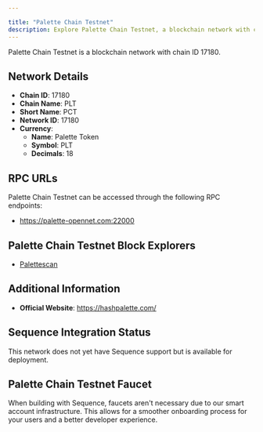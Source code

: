 ```yaml
---

title: "Palette Chain Testnet"
description: Explore Palette Chain Testnet, a blockchain network with chain ID 17180. Learn about its native currency, Palette Token, and how to interact with the network.
---
```




Palette Chain Testnet is a blockchain network with chain ID 17180.

## Network Details

- **Chain ID**: 17180
- **Chain Name**: PLT
- **Short Name**: PCT
- **Network ID**: 17180
- **Currency**: 
  - **Name**: Palette Token
  - **Symbol**: PLT
  - **Decimals**: 18

## RPC URLs

Palette Chain Testnet can be accessed through the following RPC endpoints:

- https://palette-opennet.com:22000

## Palette Chain Testnet Block Explorers

- [Palettescan](https://testnet.palettescan.com)

## Additional Information

- **Official Website**: https://hashpalette.com/

## Sequence Integration Status

This network does not yet have Sequence support but is available for deployment.

## Palette Chain Testnet Faucet

When building with Sequence, faucets aren't necessary due to our smart account infrastructure. This allows for a smoother onboarding process for your users and a better developer experience.

